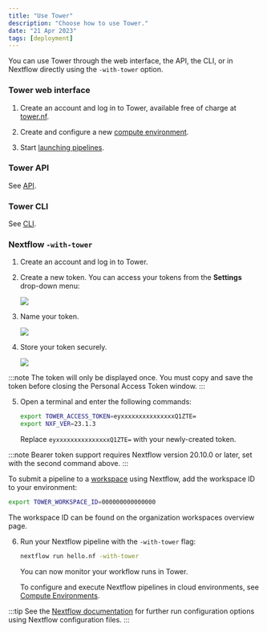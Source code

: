 ```yaml
---
title: "Use Tower"
description: "Choose how to use Tower."
date: "21 Apr 2023"
tags: [deployment]
---
```


You can use Tower through the web interface, the API, the CLI, or in Nextflow directly using the `-with-tower` option.

### Tower web interface

1. Create an account and log in to Tower, available free of charge at [tower.nf](https://cloud.tower.nf).

2. Create and configure a new [compute environment](../compute-envs/overview.mdx).

3. Start [launching pipelines](../launch/launchpad.mdx).

### Tower API

See [API](../api/overview.mdx).

### Tower CLI

See [CLI](../cli.mdx).

### Nextflow `-with-tower`

1. Create an account and log in to Tower.

2. Create a new token. You can access your tokens from the **Settings** drop-down menu:

   ![](./_images/usage_create_token.png)

3. Name your token.

   ![](./_images/usage_name_token.png)

4. Store your token securely.

   ![](./_images/usage_token.png)

:::note
The token will only be displayed once. You must copy and save the token before closing the Personal Access Token window.
:::

5. Open a terminal and enter the following commands:

   ```bash
   export TOWER_ACCESS_TOKEN=eyxxxxxxxxxxxxxxxQ1ZTE=
   export NXF_VER=23.1.3
   ```

   Replace `eyxxxxxxxxxxxxxxxQ1ZTE=` with your newly-created token.

:::note
Bearer token support requires Nextflow version 20.10.0 or later, set with the second command above.
:::

To submit a pipeline to a [workspace](./workspace.mdx) using Nextflow, add the workspace ID to your environment:

```bash
export TOWER_WORKSPACE_ID=000000000000000
```

The workspace ID can be found on the organization workspaces overview page.

6. Run your Nextflow pipeline with the `-with-tower` flag:

   ```bash
   nextflow run hello.nf -with-tower
   ```

   You can now monitor your workflow runs in Tower.

   To configure and execute Nextflow pipelines in cloud environments, see [Compute Environments](../compute-envs/overview.mdx).

:::tip
See the [Nextflow documentation](https://www.nextflow.io/docs/latest/config.html?highlight=tower#scope-tower) for further run configuration options using Nextflow configuration files.
:::

